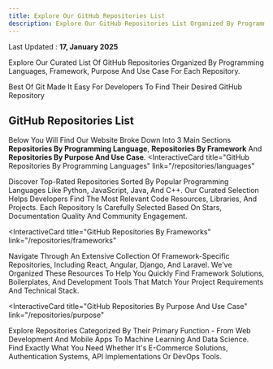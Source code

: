 ```yaml
---
title: Explore Our GitHub Repositories List
description: Explore Our GitHub Repositories List Organized By Programming Languages, Frameworks And Purpose And Use Cases For Each Repository.
---
```


Last Updated : __17, January 2025__

Explore Our Curated List Of GitHub Repositories Organized By Programming Languages, Framework, Purpose And Use Case For Each Repository.

Best Of Git Made It Easy For Developers To Find Their Desired GitHub Repository

## GitHub Repositories List

Below You Will Find Our Website Broke Down Into 3 Main Sections **Repositories By Programming Language**, **Repositories By Framework** And **Repositories By Purpose And Use Case**.
<InteractiveCard
title="GitHub Repositories By Programming Languages"
link="/repositories/languages"
>
  Discover Top-Rated Repositories Sorted By Popular Programming Languages Like Python, JavaScript, Java, And C++. Our Curated Selection Helps Developers Find The Most Relevant Code Resources, Libraries, And Projects. Each Repository Is Carefully Selected Based On Stars, Documentation Quality And Community Engagement.
</InteractiveCard>

<InteractiveCard
title="GitHub Repositories By Frameworks"
link="/repositories/frameworks"
>
  Navigate Through An Extensive Collection Of Framework-Specific Repositories, Including React, Angular, Django, And Laravel. We've Organized These Resources To Help You Quickly Find Framework Solutions, Boilerplates, And Development Tools That Match Your Project Requirements And Technical Stack.
</InteractiveCard>

<InteractiveCard
title="GitHub Repositories By Purpose And Use Case"
link="/repositories/purpose"
>
  Explore Repositories Categorized By Their Primary Function - From Web Development And Mobile Apps To Machine Learning And Data Science. Find Exactly What You Need Whether It's E-Commerce Solutions, Authentication Systems, API Implementations Or DevOps Tools.
</InteractiveCard>